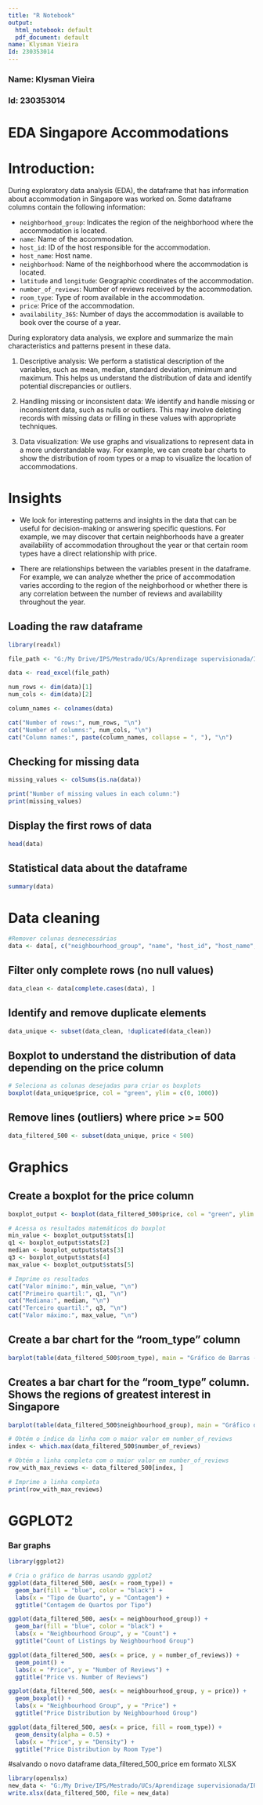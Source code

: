 ```yaml
---
title: "R Notebook"
output:
  html_notebook: default
  pdf_document: default
name: Klysman Vieira
Id: 230353014
---
```

### Name: Klysman Vieira
### Id: 230353014

# EDA Singapore Accommodations

# Introduction:

During exploratory data analysis (EDA), the dataframe that has information about accommodation in Singapore was worked on. Some dataframe columns contain the following information:

- `neighborhood_group`: Indicates the region of the neighborhood where the accommodation is located.
- `name`: Name of the accommodation.
- `host_id`: ID of the host responsible for the accommodation.
- `host_name`: Host name.
- `neighborhood`: Name of the neighborhood where the accommodation is located.
- `latitude` and `longitude`: Geographic coordinates of the accommodation.
- `number_of_reviews`: Number of reviews received by the accommodation.
- `room_type`: Type of room available in the accommodation.
- `price`: Price of the accommodation.
- `availability_365`: Number of days the accommodation is available to book over the course of a year.

During exploratory data analysis, we explore and summarize the main characteristics and patterns present in these data.

1. Descriptive analysis: We perform a statistical description of the variables, such as mean, median, standard deviation, minimum and maximum. This helps us understand the distribution of data and identify potential discrepancies or outliers.

2. Handling missing or inconsistent data: We identify and handle missing or inconsistent data, such as nulls or outliers. This may involve deleting records with missing data or filling in these values with appropriate techniques.

3. Data visualization: We use graphs and visualizations to represent data in a more understandable way. For example, we can create bar charts to show the distribution of room types or a map to visualize the location of accommodations.

 

# Insights
- We look for interesting patterns and insights in the data that can be useful for decision-making or answering specific questions. For example, we may discover that certain neighborhoods have a greater availability of accommodation throughout the year or that certain room types have a direct relationship with price.

- There are relationships between the variables present in the dataframe. For example, we can analyze whether the price of accommodation varies according to the region of the neighborhood or whether there is any correlation between the number of reviews and availability throughout the year.



## Loading the raw dataframe

```r

library(readxl)

file_path <- "G:/My Drive/IPS/Mestrado/UCs/Aprendizage supervisionada/IPS-ESCE SP ML/Session 3/Data/Singapore Airbnb - Raw.xlsx"

data <- read_excel(file_path)

num_rows <- dim(data)[1]
num_cols <- dim(data)[2]

column_names <- colnames(data)

cat("Number of rows:", num_rows, "\n")
cat("Number of columns:", num_cols, "\n")
cat("Column names:", paste(column_names, collapse = ", "), "\n")

```
## Checking for missing data
```r
missing_values <- colSums(is.na(data))

print("Number of missing values in each column:")
print(missing_values)
```
## Display the first rows of data
```r
head(data)
```


## Statistical data about the dataframe
```r
summary(data)
```


# Data cleaning
```r
#Remover colunas desnecessárias
data <- data[, c("neighbourhood_group", "name", "host_id", "host_name", "neighbourhood", "latitude", "number_of_reviews", "longitude", "room_type", "price", "availability_365")]
```


## Filter only complete rows (no null values)
```r
data_clean <- data[complete.cases(data), ]
```

## Identify and remove duplicate elements
```r
data_unique <- subset(data_clean, !duplicated(data_clean))
```

## Boxplot to understand the distribution of data depending on the price column
```r
# Seleciona as colunas desejadas para criar os boxplots
boxplot(data_unique$price, col = "green", ylim = c(0, 1000))
```

## Remove lines (outliers) where price >= 500
```r
data_filtered_500 <- subset(data_unique, price < 500)
```

# Graphics

## Create a boxplot for the price column
```r
boxplot_output <- boxplot(data_filtered_500$price, col = "green", ylim = c(0, 500))

# Acessa os resultados matemáticos do boxplot
min_value <- boxplot_output$stats[1]
q1 <- boxplot_output$stats[2]
median <- boxplot_output$stats[3]
q3 <- boxplot_output$stats[4]
max_value <- boxplot_output$stats[5]

# Imprime os resultados
cat("Valor mínimo:", min_value, "\n")
cat("Primeiro quartil:", q1, "\n")
cat("Mediana:", median, "\n")
cat("Terceiro quartil:", q3, "\n")
cat("Valor máximo:", max_value, "\n")
```

## Create a bar chart for the "room_type" column
```r
barplot(table(data_filtered_500$room_type), main = "Gráfico de Barras - Room Type", xlab = "Room Type", ylab = "Frequência")
```

## Creates a bar chart for the "room_type" column. Shows the regions of greatest interest in Singapore

```r
barplot(table(data_filtered_500$neighbourhood_group), main = "Gráfico de Barras - neighbourhood_group", xlab = "neighbourhood_group", ylab = "Frequência")

```

```r
# Obtém o índice da linha com o maior valor em number_of_reviews
index <- which.max(data_filtered_500$number_of_reviews)

# Obtém a linha completa com o maior valor em number_of_reviews
row_with_max_reviews <- data_filtered_500[index, ]

# Imprime a linha completa
print(row_with_max_reviews)

```
# GGPLOT2
### Bar graphs

```r
library(ggplot2)

# Cria o gráfico de barras usando ggplot2
ggplot(data_filtered_500, aes(x = room_type)) +
  geom_bar(fill = "blue", color = "black") +
  labs(x = "Tipo de Quarto", y = "Contagem") +
  ggtitle("Contagem de Quartos por Tipo")

```

```r
ggplot(data_filtered_500, aes(x = neighbourhood_group)) +
  geom_bar(fill = "blue", color = "black") +
  labs(x = "Neighbourhood Group", y = "Count") +
  ggtitle("Count of Listings by Neighbourhood Group")

```

```r
ggplot(data_filtered_500, aes(x = price, y = number_of_reviews)) +
  geom_point() +
  labs(x = "Price", y = "Number of Reviews") +
  ggtitle("Price vs. Number of Reviews")

```
```r
ggplot(data_filtered_500, aes(x = neighbourhood_group, y = price)) +
  geom_boxplot() +
  labs(x = "Neighbourhood Group", y = "Price") +
  ggtitle("Price Distribution by Neighbourhood Group")

```

```r
ggplot(data_filtered_500, aes(x = price, fill = room_type)) +
  geom_density(alpha = 0.5) +
  labs(x = "Price", y = "Density") +
  ggtitle("Price Distribution by Room Type")

```

#salvando o novo dataframe data_filtered_500_price em formato XLSX

```r
library(openxlsx)
new_data <- "G:/My Drive/IPS/Mestrado/UCs/Aprendizage supervisionada/IPS-ESCE SP ML/Session 3/Data/data_filtered_500_price.xlsx"
write.xlsx(data_filtered_500, file = new_data)

```


